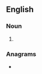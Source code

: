 {{also|shanks' mare}}
==English==

===Noun===
{{head|en|noun|head=[[shank]]'s [[mare]]}}

# {{alternative spelling of|en|shanks' mare}}

===Anagrams===
* {{anagrams|en|a=aaehkmnrss|marsh snake|marshsnake}}